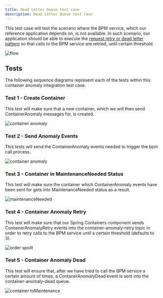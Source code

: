 ```yaml
---
title: Dead Letter Queue test case
description: Dead Letter Queue test case
---
```


This test case will test the scenario where the BPM service, which our reference application depends on, is not available. In such scenario, our application should be able to execute the [request retry or dead letter pattern](/implementation/dead-letter-queue/) so that calls to the BPM service are retried, until certain threshold.

![flow](images/Slide1.png)

## Tests

The following sequence diagrams represent each of the tests within this container anomaly integration test case.

### Test 1 - Create Container

This test will make sure that a new container, which we will then send ContainerAnomaly messages for, is created.

![container anomaly](images/Slide2.png)

### Test 2 - Send Anomaly Events

This tests will send the ContainerAnomaly events needed to trigger the bpm call process.

![container anomaly](images/Slide3.png)

### Test 3 - Container in MaintenanceNeeded Status

This test will make sure the container which ContainerAnomaly events have been sent for gets into MaintenanceNeeded status as a result.

![maintenanceNeeded](images/Slide4.png)

### Test 4 - Container Anomaly Retry

This test will make sure that our Spring Containers component sends ContainerAnomalyRetry events into the container-anomaly-retry topic in order to retry calls to the BPM service until a certain threshold (defaults to 3).

![order spoilt](images/Slide5.png)

### Test 5 - Container Anomaly Dead

This test will ensure that, after we have tried to call the BPM service a certain amount of times, a ContanerAnomalyDead event is sent into the container-anomaly-dead queue.

![container toMaintenance](images/Slide6.png)
